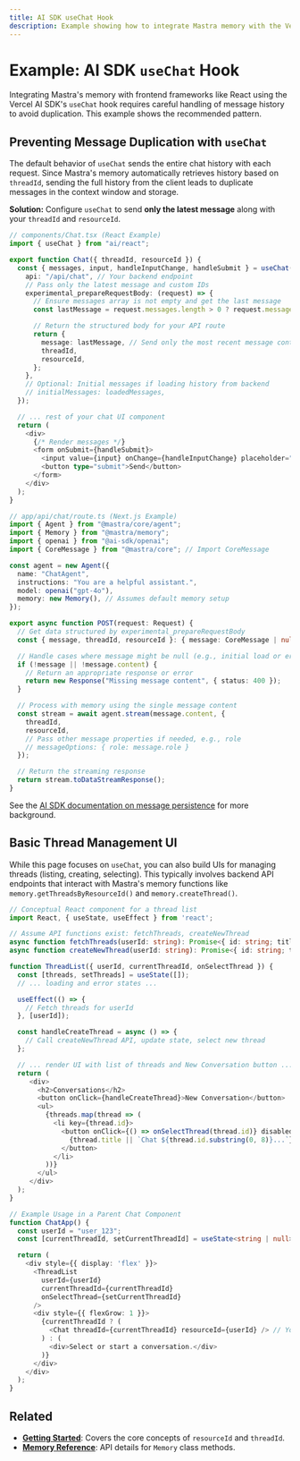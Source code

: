 ```yaml
---
title: AI SDK useChat Hook
description: Example showing how to integrate Mastra memory with the Vercel AI SDK useChat hook.
---
```


# Example: AI SDK `useChat` Hook

Integrating Mastra's memory with frontend frameworks like React using the Vercel AI SDK's `useChat` hook requires careful handling of message history to avoid duplication. This example shows the recommended pattern.

## Preventing Message Duplication with `useChat`

The default behavior of `useChat` sends the entire chat history with each request. Since Mastra's memory automatically retrieves history based on `threadId`, sending the full history from the client leads to duplicate messages in the context window and storage.

**Solution:** Configure `useChat` to send **only the latest message** along with your `threadId` and `resourceId`.

```typescript
// components/Chat.tsx (React Example)
import { useChat } from "ai/react";

export function Chat({ threadId, resourceId }) {
  const { messages, input, handleInputChange, handleSubmit } = useChat({
    api: "/api/chat", // Your backend endpoint
    // Pass only the latest message and custom IDs
    experimental_prepareRequestBody: (request) => {
      // Ensure messages array is not empty and get the last message
      const lastMessage = request.messages.length > 0 ? request.messages[request.messages.length - 1] : null;

      // Return the structured body for your API route
      return {
        message: lastMessage, // Send only the most recent message content/role
        threadId,
        resourceId,
      };
    },
    // Optional: Initial messages if loading history from backend
    // initialMessages: loadedMessages,
  });

  // ... rest of your chat UI component
  return (
    <div>
      {/* Render messages */}
      <form onSubmit={handleSubmit}>
        <input value={input} onChange={handleInputChange} placeholder="Send a message..." />
        <button type="submit">Send</button>
      </form>
    </div>
  );
}

// app/api/chat/route.ts (Next.js Example)
import { Agent } from "@mastra/core/agent";
import { Memory } from "@mastra/memory";
import { openai } from "@ai-sdk/openai";
import { CoreMessage } from "@mastra/core"; // Import CoreMessage

const agent = new Agent({
  name: "ChatAgent",
  instructions: "You are a helpful assistant.",
  model: openai("gpt-4o"),
  memory: new Memory(), // Assumes default memory setup
});

export async function POST(request: Request) {
  // Get data structured by experimental_prepareRequestBody
  const { message, threadId, resourceId }: { message: CoreMessage | null; threadId: string; resourceId: string } = await request.json();

  // Handle cases where message might be null (e.g., initial load or error)
  if (!message || !message.content) {
    // Return an appropriate response or error
    return new Response("Missing message content", { status: 400 });
  }

  // Process with memory using the single message content
  const stream = await agent.stream(message.content, {
    threadId,
    resourceId,
    // Pass other message properties if needed, e.g., role
    // messageOptions: { role: message.role }
  });

  // Return the streaming response
  return stream.toDataStreamResponse();
}
```

See the [AI SDK documentation on message persistence](https://sdk.vercel.ai/docs/ai-sdk-ui/chatbot-message-persistence) for more background.

## Basic Thread Management UI

While this page focuses on `useChat`, you can also build UIs for managing threads (listing, creating, selecting). This typically involves backend API endpoints that interact with Mastra's memory functions like `memory.getThreadsByResourceId()` and `memory.createThread()`.

```typescript
// Conceptual React component for a thread list
import React, { useState, useEffect } from 'react';

// Assume API functions exist: fetchThreads, createNewThread
async function fetchThreads(userId: string): Promise<{ id: string; title: string }[]> { /* ... */ }
async function createNewThread(userId: string): Promise<{ id: string; title: string }> { /* ... */ }

function ThreadList({ userId, currentThreadId, onSelectThread }) {
  const [threads, setThreads] = useState([]);
  // ... loading and error states ...

  useEffect(() => {
    // Fetch threads for userId
  }, [userId]);

  const handleCreateThread = async () => {
    // Call createNewThread API, update state, select new thread
  };

  // ... render UI with list of threads and New Conversation button ...
  return (
     <div>
       <h2>Conversations</h2>
       <button onClick={handleCreateThread}>New Conversation</button>
       <ul>
         {threads.map(thread => (
           <li key={thread.id}>
             <button onClick={() => onSelectThread(thread.id)} disabled={thread.id === currentThreadId}>
               {thread.title || `Chat ${thread.id.substring(0, 8)}...`}
             </button>
           </li>
         ))}
       </ul>
     </div>
  );
}

// Example Usage in a Parent Chat Component
function ChatApp() {
  const userId = "user_123";
  const [currentThreadId, setCurrentThreadId] = useState<string | null>(null);

  return (
    <div style={{ display: 'flex' }}>
      <ThreadList
        userId={userId}
        currentThreadId={currentThreadId}
        onSelectThread={setCurrentThreadId}
      />
      <div style={{ flexGrow: 1 }}>
        {currentThreadId ? (
          <Chat threadId={currentThreadId} resourceId={userId} /> // Your useChat component
        ) : (
          <div>Select or start a conversation.</div>
        )}
      </div>
    </div>
  );
}
```

## Related

-   **[Getting Started](../../docs/memory/overview.mdx)**: Covers the core concepts of `resourceId` and `threadId`.
-   **[Memory Reference](../../docs/reference/memory/Memory.mdx)**: API details for `Memory` class methods.